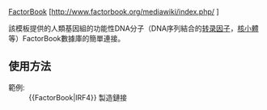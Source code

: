 [[ENCODE#FactorBook|FactorBook]] [http://www.factorbook.org/mediawiki/index.php/{{{1}}} {{{1}}}]<noinclude>

該模板提供的人類基因組的功能性DNA分子（DNA序列結合的[[转录因子]]，[[核小體]]等）FactorBook數據庫的簡單連接。

==使用方法==

;範例:
:<nowiki>{{FactorBook|IRF4}}</nowiki> 製造鏈接 {{FactorBook|IRF4}}

[[Category:生物外部資源模板|{{PAGENAME}}]]

</noinclude>